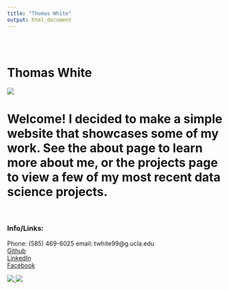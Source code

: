 ```yaml
---
title: "Thomas White"
output: html_document
---
```


<style type="text/css">
.title {
  display: none;
}

#getting-started img {
  margin-right: 10px;
}

</style>

<div class="row" style="padding-top: 30px;">
<div class="col-sm-6">

# **Thomas White**

![](images/Rochester.jpg)

# Welcome! I decided to make a simple website that showcases some of my work. See the about page to learn more about me, or the projects page to view a few of my most recent data science projects.
<br>

### Info/Links:

Phone: (585) 469-6025
email: twhite99@g.ucla.edu <br>
[Github](https://github.com/twhite99) <br>
[LinkedIn](www.linkedin.com/in/twhite99) <br>
[Facebook](https://www.facebook.com/tommy.white.10888) <br>

</div>
<div class="col-sm-6">

<a href = "https://crumplab.github.io">
![](images/Royce.jpg)
![](images/LA.jpg) <br>

</a>
</div>